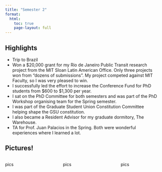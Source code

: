 ```yaml
---
title: "Semester 2"
format: 
  html:
    toc: true
    page-layout: full
---
```


## Highlights

-   Trip to Brazil
-   Won a \$20,000 grant for my Rio de Janeiro Public Transit research project from the MIT Sloan Latin American Office. Only three projects won from “dozens of submissions”. My project competed against MIT Faculty, so I was very pleased to win.
-   I successfully led the effort to increase the Conference Fund for PhD students from \$600 to \$1,300 per year.
-   I sat on the PhD Committee for both semesters and was part of the PhD Workshop organising team for the Spring semester.
-   I was part of the Graduate Student Union Constitution Committee helping shape the GSU constitution.
-   I also became a Resident Advisor for my graduate dormitory, The Warehouse.
-   TA for Prof. Juan Palacios in the Spring. Both were wonderful experiences where I learned a lot.

## Pictures!

:::::::: columns
::: {.column width="30%"}
pics
:::

::: {.column width="5%"}
:::

::: {.column width="30%"}
pics
:::

::: {.column width="5%"}
:::

::: {.column width="30%"}
pics
:::
::::::::
